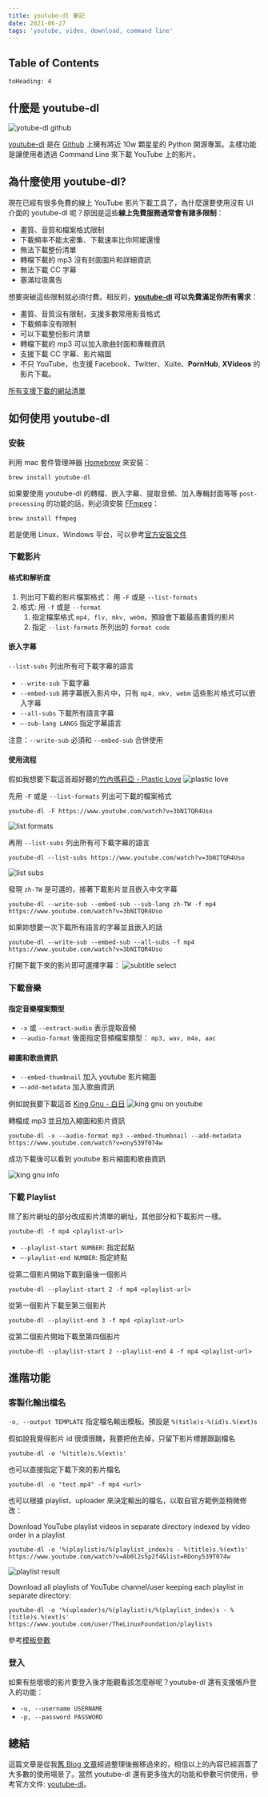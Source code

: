 ```yaml
---
title: youtube-dl 筆記
date: 2021-06-27
tags: 'youtube, video, download, command line'
---
```


## Table of Contents

```toc
toHeading: 4
```

## 什麼是 youtube-dl

![yotube-dl github](../images/youtube-dl-note/youtube-dl-github.png)

[youtube-dl](https://github.com/ytdl-org/youtube-dl) 是在 [Github](https://github.com/) 上擁有將近 10w 顆星星的 Python 開源專案。主樣功能是讓使用者透過 Command Line 來下載 YouTube 上的影片。

## 為什麼使用 youtube-dl?

現在已經有很多免費的線上 YouTube 影片下載工具了，為什麼還要使用沒有 UI 介面的 youtube-dl 呢？原因是這些**線上免費服務通常會有諸多限制**：

- 畫質、音質和檔案格式限制
- 下載頻率不能太密集、下載速率比你阿嬤還慢
- 無法下載整份清單
- 轉檔下載的 mp3 沒有封面圖片和詳細資訊
- 無法下載 CC 字幕
- 塞滿垃圾廣告

想要突破這些限制就必須付費。相反的，**[youtube-dl](https://github.com/ytdl-org/youtube-dl) 可以免費滿足你所有需求**：

- 畫質、音質沒有限制，支援多數常用影音格式
- 下載頻率沒有限制
- 可以下載整份影片清單
- 轉檔下載的 mp3 可以加入歌曲封面和專輯資訊
- 支援下載 CC 字幕、影片縮圖
- 不只 YouTube，也支援 Facebook、Twitter、Xuite、**PornHub**, **XVideos** 的影片下載。

[所有支援下載的網站清單](https://github.com/ytdl-org/youtube-dl/blob/master/docs/supportedsites.md)

## 如何使用 youtube-dl

### 安裝

利用 mac 套件管理神器 [Homebrew](https://brew.sh) 來安裝：

```shell
brew install youtube-dl
```

如果要使用 youtube-dl 的轉檔、嵌入字幕、提取音頻、加入專輯封面等等 `post-processing` 的功能的話，則必須安裝 [FFmpeg](https://www.ffmpeg.org)：

```shell
brew install ffmpeg
```

若是使用 Linux、Windows 平台，可以參考[官方安裝文件](https://github.com/ytdl-org/youtube-dl#installation)

### 下載影片

#### 格式和解析度

1. 列出可下載的影片檔案格式： 用 `-F` 或是 `--list-formats`
2. 格式: 用 `-f` 或是 `--format`
   1. 指定檔案格式 `mp4, flv, mkv, webm`，預設會下載最高畫質的影片
   2. 指定 `--list-formats` 所列出的 `format code`

#### 嵌入字幕

`--list-subs` 列出所有可下載字幕的語言

- `--write-sub` 下載字幕
- `--embed-sub` 將字幕嵌入影片中，只有 `mp4, mkv, webm` 這些影片格式可以嵌入字幕
- `--all-subs` 下載所有語言字幕
- `—-sub-lang LANGS` 指定字幕語言

注意：`--write-sub` 必須和 `--embed-sub` 合併使用

#### 使用流程

假如我想要下載這首超好聽的[竹內瑪莉亞 - Plastic Love](https://www.youtube.com/watch?v=3bNITQR4Uso)
![plastic love](../images/youtube-dl-note/plastic-love.png)

先用 `-F` 或是 `--list-formats` 列出可下載的檔案格式

```shell
youtube-dl -F https://www.youtube.com/watch?v=3bNITQR4Uso
```

![list formats](../images/youtube-dl-note/list-formats.png)

再用 `--list-subs` 列出所有可下載字幕的語言

```shell
youtube-dl --list-subs https://www.youtube.com/watch?v=3bNITQR4Uso
```

![list subs](../images/youtube-dl-note/list-subs.png)

發現 `zh-TW` 是可選的，接著下載影片並且嵌入中文字幕

```shell
youtube-dl --write-sub --embed-sub --sub-lang zh-TW -f mp4 https://www.youtube.com/watch?v=3bNITQR4Uso
```

如果妳想要一次下載所有語言的字幕並且嵌入的話

```shell
youtube-dl --write-sub --embed-sub --all-subs -f mp4 https://www.youtube.com/watch?v=3bNITQR4Uso
```

打開下載下來的影片即可選擇字幕：
![subtitle select](../images/youtube-dl-note/subtitle-select.png)

### 下載音樂

#### 指定音樂檔案類型

- `-x` 或 `--extract-audio` 表示提取音頻
- `--audio-format` 後面指定音頻檔案類型： `mp3, wav, m4a, aac`

#### 縮圖和歌曲資訊

- `--embed-thumbnail` 加入 youtube 影片縮圖
- `—-add-metadata` 加入歌曲資訊

例如說我要下載這首 [King Gnu - 白日](https://www.youtube.com/watch?v=ony539T074w)
![king gnu on youtube](../images/youtube-dl-note/king-gnu.png)

轉檔成 mp3 並且加入縮圖和影片資訊

```shell
youtube-dl -x --audio-format mp3 --embed-thumbnail --add-metadata https://www.youtube.com/watch?v=ony539T074w
```

成功下載後可以看到 youtube 影片縮圖和歌曲資訊

![king gnu info](../images/youtube-dl-note/king-gnu-info.png)

### 下載 Playlist

除了影片網址的部分改成影片清單的網址，其他部分和下載影片一樣。

```shell
youtube-dl -f mp4 <playlist-url>
```

- `--playlist-start NUMBER`: 指定起點
- `—-playlist-end NUMBER`: 指定終點

從第二個影片開始下載到最後一個影片

```shell
youtube-dl --playlist-start 2 -f mp4 <playlist-url>
```

從第一個影片下載至第三個影片

```shell
youtube-dl --playlist-end 3 -f mp4 <playlist-url>
```

從第二個影片開始下載至第四個影片

```shell
youtube-dl --playlist-start 2 --playlist-end 4 -f mp4 <playlist-url>
```

## 進階功能

### 客製化輸出檔名

`-o, --output TEMPLATE` 指定檔名輸出模板。預設是 `%(title)s-%(id)s.%(ext)s`

假如說我覺得影片 id 很煩很醜，我要把他去掉，只留下影片標題跟副檔名

```shell
youtube-dl -o '%(title)s.%(ext)s'
```

也可以直接指定下載下來的影片檔名

```shell
youtube-dl -o "test.mp4" -f mp4 <url>
```

也可以根據 playlist、uploader 來決定輸出的檔名，以取自官方範例並稍微修改：

Download YouTube playlist videos in separate directory indexed by video order in a playlist

```shell
youtube-dl -o '%(playlist)s/%(playlist_index)s - %(title)s.%(ext)s' https://www.youtube.com/watch?v=Ab0l2s5p2f4&list=RDony539T074w
```

![playlist result](../images/youtube-dl-note/playlist-result.png)

Download all playlists of YouTube channel/user keeping each playlist in separate directory:

```shell
youtube-dl -o '%(uploader)s/%(playlist)s/%(playlist_index)s - %(title)s.%(ext)s' https://www.youtube.com/user/TheLinuxFoundation/playlists
```

參考[模板參數](https://github.com/ytdl-org/youtube-dl#output-template)

### 登入

如果有些壞壞的影片要登入後才能觀看該怎麼辦呢？youtube-dl 還有支援帳戶登入的功能：

- `-u, --username USERNAME`
- `-p, --password PASSWORD`

## 總結

這篇文章是從我[舊 Blog 文章](https://yogapan.github.io/2017/08/16/Youtube-dl%E6%BF%83%E7%B8%AE%E6%95%99%E5%AD%B8%E7%AD%86%E8%A8%98/)經過整理後搬移過來的，相信以上的內容已經涵蓋了大多數的使用場景了。當然 youtube-dl 還有更多強大的功能和參數可供使用，參考官方文件: [youtube-dl](https://github.com/ytdl-org/youtube-dl)。
